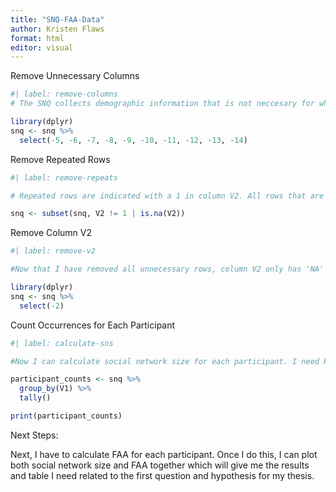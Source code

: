```yaml
---
title: "SNQ-FAA-Data"
author: Kristen Flaws
format: html
editor: visual
---
```


Remove Unnecessary Columns

```r
#| label: remove-columns
# The SNQ collects demographic information that is not neccesary for what I am looking at. I am using this code to remove all columns that I do not need.

library(dplyr)
snq <- snq %>%
  select(-5, -6, -7, -8, -9, -10, -11, -12, -13, -14)

```

Remove Repeated Rows

```r
#| label: remove-repeats

# Repeated rows are indicated with a 1 in column V2. All rows that are necessary for counting social network size have 'NA' in that column.

snq <- subset(snq, V2 != 1 | is.na(V2))
```

Remove Column V2

```r
#| label: remove-v2

#Now that I have removed all unnecessary rows, column V2 only has 'NA' values and therfore can be removed. The cleaned data set that is left is all I need to calculate social network size for each participant.

library(dplyr)
snq <- snq %>%
  select(-2)

```

Count Occurrences for Each Participant

```r
#| label: calculate-sns

#Now I can calculate social network size for each participant. I need R to count the number of occurrences for each participant. The number produced for each participant is their social network size that I will use for my data analysis.

participant_counts <- snq %>%
  group_by(V1) %>%
  tally()

print(participant_counts)
```

Next Steps:

Next, I have to calculate FAA for each participant. Once I do this, I can plot both social network size and FAA together which will give me the results and table I need related to the first question and hypothesis for my thesis.
